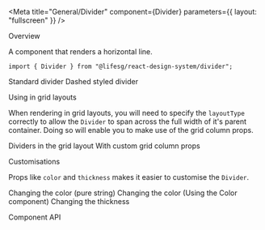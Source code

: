 
<Meta
    title="General/Divider"
    component={Divider}
    parameters={{ layout: "fullscreen" }}
/>

<Title>Divider</Title>

<Secondary>Overview</Secondary>

A component that renders a horizontal line.

```tsx
import { Divider } from "@lifesg/react-design-system/divider";
```

<Canvas>
    <Story name="Divider">
        <Wrapper type="flex-column">
            <DisplayText>Standard divider</DisplayText>
            <Divider style={{ marginBottom: "1.5rem" }} />
            <DisplayText>Dashed styled divider</DisplayText>
            <Divider lineStyle="dashed" style={{ marginBottom: "1.5rem" }} />
        </Wrapper>
    </Story>
</Canvas>

<Heading3>Using in grid layouts</Heading3>

When rendering in grid layouts, you will need to specify the `layoutType` correctly
to allow the `Divider` to span across the full width of it's parent container. Doing so
will enable you to make use of the grid column props.

<Canvas>
    <Story name="Using in grid layout">
        <Layout.Content type="grid" style={{ padding: "5rem" }}>
            <DisplayText>Dividers in the grid layout</DisplayText>
            <Divider layoutType="grid" style={{ marginBottom: "1.5rem" }} />
            <Divider
                layoutType="grid"
                lineStyle="dashed"
                style={{ marginBottom: "1.5rem" }}
            />
            <DisplayText>With custom grid column props</DisplayText>
            <Divider
                layoutType="grid"
                mobileCols={[1, 3]}
                tabletCols={[1, 4]}
                desktopCols={[1, 5]}
                style={{ marginBottom: "1.5rem" }}
            />
            <Divider
                layoutType="grid"
                lineStyle="dashed"
                mobileCols={[1, 3]}
                tabletCols={[1, 4]}
                desktopCols={[1, 5]}
            />
        </Layout.Content>
    </Story>
</Canvas>

<Heading3>Customisations</Heading3>

Props like `color` and `thickness` makes it easier to customise the `Divider`.

<Canvas>
    <Story name="Customisations">
        <Layout.Content type="grid" style={{ padding: "5rem" }}>
            <DisplayText>Changing the color (pure string)</DisplayText>
            <Divider
                layoutType="grid"
                color="red"
                style={{ marginBottom: "1.5rem" }}
            />
            <Divider
                layoutType="grid"
                lineStyle="dashed"
                color="red"
                style={{ marginBottom: "1.5rem" }}
            />
            <DisplayText>
                Changing the color (Using the Color component)
            </DisplayText>
            <Divider
                layoutType="grid"
                color={Color.Primary}
                style={{ marginBottom: "1.5rem" }}
            />
            <Divider
                layoutType="grid"
                lineStyle="dashed"
                color={Color.Primary}
                style={{ marginBottom: "1.5rem" }}
            />
            <DisplayText>Changing the thickness</DisplayText>
            <Divider
                layoutType="grid"
                thickness={5}
                style={{ marginBottom: "1.5rem" }}
            />
            <Divider
                layoutType="grid"
                lineStyle="dashed"
                thickness={5}
                style={{ marginBottom: "1.5rem" }}
            />
        </Layout.Content>
    </Story>
</Canvas>

<Secondary>Component API</Secondary>

<PropsTable />
